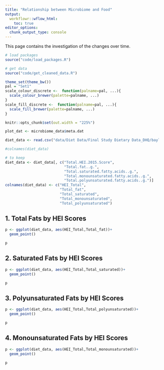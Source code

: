 ```yaml
---
title: "Relationship between Microbiome and Food"
output:
  workflowr::wflow_html:
    toc: true
editor_options:
  chunk_output_type: console
---
```


This page contains the investigation of the changes over time.

```r

# load packages
source("code/load_packages.R")

# get data
source("code/get_cleaned_data.R")

theme_set(theme_bw())
pal = "Set1"
scale_colour_discrete <-  function(palname=pal, ...){
  scale_colour_brewer(palette=palname, ...)
}
scale_fill_discrete <-  function(palname=pal, ...){
  scale_fill_brewer(palette=palname, ...)
}

knitr::opts_chunk$set(out.width = "225%")

plot_dat <- microbiome_data$meta.dat

```

```r

diet_data <- read.csv("data/Diet Data/Final Study Dietary Data_DHQ/baylor_fiber_study.results.csv", header = T)

#colnames(diet_data)

# to keep
diet_data <- diet_data[, c("Total.HEI.2015.Score",
                           "Total.fat..g.",
                           "Total.saturated.fatty.acids..g.",
                           "Total.monounsaturated.fatty.acids..g.",
                           "Total.polyunsaturated.fatty.acids..g.")]
colnames(diet_data) <- c("HEI_Total",
                         "Total_fat",
                         "Total_saturated",
                         "Total_monounsaturated",
                         "Total_polyunsaturated")


```

## 1. Total Fats by HEI Scores

```r

p <- ggplot(diet_data, aes(HEI_Total,Total_fat))+
  geom_point()

p

```

## 2. Saturated Fats by HEI Scores   

```r

p <- ggplot(diet_data, aes(HEI_Total,Total_saturated))+
  geom_point()

p

```

## 3. Polyunsaturated Fats by HEI Scores

```r

p <- ggplot(diet_data, aes(HEI_Total,Total_polyunsaturated))+
  geom_point()

p

```

## 4. Monounsaturated Fats by HEI Scores

```r

p <- ggplot(diet_data, aes(HEI_Total,Total_monounsaturated))+
  geom_point()

p

```
